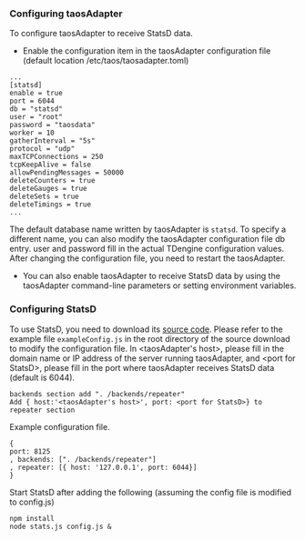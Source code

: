 ### Configuring taosAdapter

To configure taosAdapter to receive StatsD data.

- Enable the configuration item in the taosAdapter configuration file (default location /etc/taos/taosadapter.toml)

```
...
[statsd]
enable = true
port = 6044
db = "statsd"
user = "root"
password = "taosdata"
worker = 10
gatherInterval = "5s"
protocol = "udp"
maxTCPConnections = 250
tcpKeepAlive = false
allowPendingMessages = 50000
deleteCounters = true
deleteGauges = true
deleteSets = true
deleteTimings = true
...
```

The default database name written by taosAdapter is `statsd`. To specify a different name, you can also modify the taosAdapter configuration file db entry. user and password fill in the actual TDengine configuration values. After changing the configuration file, you need to restart the taosAdapter.

- You can also enable taosAdapter to receive StatsD data by using the taosAdapter command-line parameters or setting environment variables.

### Configuring StatsD

To use StatsD, you need to download its [source code](https://github.com/statsd/statsd). Please refer to the example file `exampleConfig.js` in the root directory of the source download to modify the configuration file. In &lt;taosAdapter's host&gt;, please fill in the domain name or IP address of the server running taosAdapter, and &lt;port for StatsD&gt;, please fill in the port where taosAdapter receives StatsD data (default is 6044).

```
backends section add ". /backends/repeater"
Add { host:'<taosAdapter's host>', port: <port for StatsD>} to repeater section
```

Example configuration file.

```
{
port: 8125
, backends: [". /backends/repeater"]
, repeater: [{ host: '127.0.0.1', port: 6044}]
}
```

Start StatsD after adding the following (assuming the config file is modified to config.js)

```
npm install
node stats.js config.js &
```
